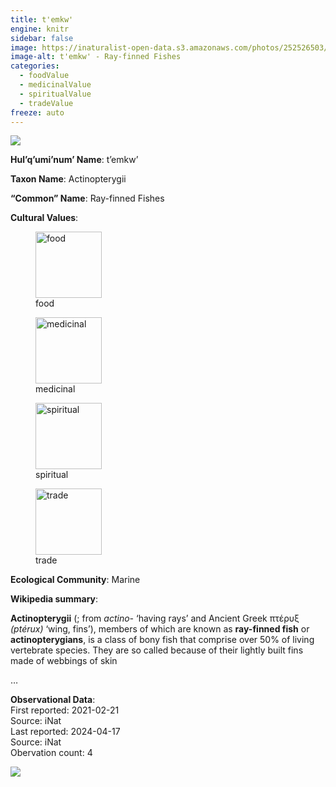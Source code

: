 ```yaml
---
title: t'emkw'
engine: knitr
sidebar: false
image: https://inaturalist-open-data.s3.amazonaws.com/photos/252526503/medium.jpg
image-alt: t'emkw' - Ray-finned Fishes
categories:
  - foodValue
  - medicinalValue
  - spiritualValue
  - tradeValue
freeze: auto
---
```

![](https://inaturalist-open-data.s3.amazonaws.com/photos/252526503/medium.jpg){fig-alt="t'emkw' - Ray-finned Fishes"}

**Hul'q'umi'num' Name**: t'emkw'



**Taxon Name**: Actinopterygii

**"Common" Name**: Ray-finned Fishes

**Cultural Values**:  

::: {layout-nrow=1 style="width:60%"}
![food](/files/food.svg){width=106px}

![medicinal](/files/medicinal.svg){width=106px}

![spiritual](/files/spiritual.svg){width=106px}

![trade](/files/trade.svg){width=106px}
:::

**Ecological Community**: Marine

**Wikipedia summary**:  
<p class="mw-empty-elt">

</p>

<p><b>Actinopterygii</b> (<span></span>; from <i> <i lang="mul">actino-</i></i>&#160;'having rays' and Ancient Greek <i> </i><span lang="grc">πτέρυξ</span><i> (ptérux)</i>&#160;'wing, fins'), members of which are known as <b>ray-finned fish</b> or <b>actinopterygians</b>, is a class of bony fish that comprise over 50% of living vertebrate species. They are so called because of their lightly built fins made of webbings of skin</p>...

**Observational Data**:   
First reported: 2021-02-21  
Source: iNat  
Last reported: 2024-04-17  
Source: iNat  
Obervation count: 4

![](community_dist.png)
